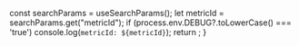 

  const searchParams = useSearchParams();
  let metricId = searchParams.get("metricId");
  if (process.env.DEBUG?.toLowerCase() === 'true') console.log(`metricId: ${metricId}`);
  return <PulseExtensionInsightsPopup metricId={metricId} />;
}